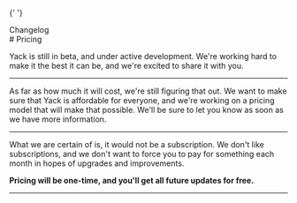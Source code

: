 
<main
className={`flex min-h-screen flex-col px-4 md:px-8 py-4 xl:py-8 bg-gradient-to-b xl:bg-gradient-to-bl from-violet-950 via-zinc-950 to-black`}>

{' '}

<section className="w-full xl:w-5/6 2xl:w-3/4 flex flex-col mx-auto">
  <div className="flex items-center justify-between">
    <Link href="/">
      <LogoLarge className="w-20 xl:w-24 text-white" />
    </Link>
    <Link href="/changelog">
      <div className="text-sm text-slate-300 hover:text-slate-50 px-4 py-2 bg-transparent rounded-md hover:bg-violet-300/20 cursor-pointer">
        Changelog
      </div>
    </Link>
  </div>
</section>

  <div className="prose dark:prose-invert prose-zinc mx-auto mt-16 text-center">
# Pricing
    <div className='mt-8' />

Yack is still in beta, and under active development. We're working hard to make it the best it can be, and we're excited to share it with you.

---

As far as how much it will cost, we're still figuring that out. We want to make sure that Yack is affordable for everyone, and we're working on a pricing model that will make that possible. We'll be sure to let you know as soon as we have more information.

---

What we are certain of is, it would not be a subscription. We don't like subscriptions, and we don't want to force you to pay for something each month in hopes of upgrades and improvements.

**Pricing will be one-time, and you'll get all future updates for free.**

---

  </div>
</main>
